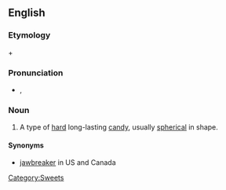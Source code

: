 ==English==

===Etymology===
{{term|gob}} + {{term|stopper}}

===Pronunciation===
* {{a|UK}} {{IPA|/ˈɡɒbˌstɒp.ə(ɹ)/}}, {{SAMPA|/"gQb%stQp.@(r)/}}

===Noun===
{{en-noun}}
{{wikipedia}}

# A type of [[hard]] long-lasting [[candy]], usually [[spherical]] in shape.

====Synonyms====
* [[jawbreaker]] in US and Canada

[[Category:Sweets]]